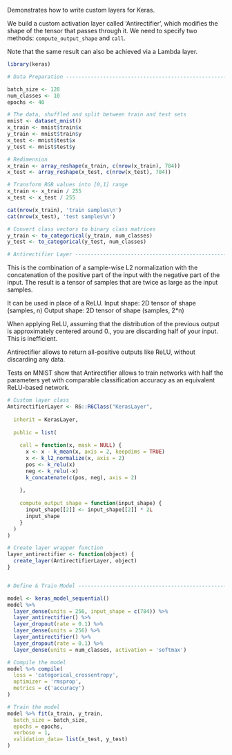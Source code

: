 Demonstrates how to write custom layers for Keras.

We build a custom activation layer called 'Antirectifier', which modifies the
shape of the tensor that passes through it. We need to specify two methods:
`compute_output_shape` and `call`.

Note that the same result can also be achieved via a Lambda layer.


```r
library(keras)

# Data Preparation --------------------------------------------------------

batch_size <- 128
num_classes <- 10
epochs <- 40

# The data, shuffled and split between train and test sets
mnist <- dataset_mnist()
x_train <- mnist$train$x
y_train <- mnist$train$y
x_test <- mnist$test$x
y_test <- mnist$test$y

# Redimension
x_train <- array_reshape(x_train, c(nrow(x_train), 784))
x_test <- array_reshape(x_test, c(nrow(x_test), 784))

# Transform RGB values into [0,1] range
x_train <- x_train / 255
x_test <- x_test / 255

cat(nrow(x_train), 'train samples\n')
cat(nrow(x_test), 'test samples\n')

# Convert class vectors to binary class matrices
y_train <- to_categorical(y_train, num_classes)
y_test <- to_categorical(y_test, num_classes)

# Antirectifier Layer -----------------------------------------------------
```


This is the combination of a sample-wise L2 normalization with the
concatenation of the positive part of the input with the negative part
of the input. The result is a tensor of samples that are twice as large
as the input samples.

It can be used in place of a ReLU.
 Input shape: 2D tensor of shape (samples, n)
 Output shape: 2D tensor of shape (samples, 2*n)

When applying ReLU, assuming that the distribution of the previous output is
approximately centered around 0., you are discarding half of your input. This
is inefficient.

Antirectifier allows to return all-positive outputs like ReLU, without
discarding any data.

Tests on MNIST show that Antirectifier allows to train networks with half
the parameters yet with comparable classification accuracy as an equivalent
ReLU-based network.


```r
# Custom layer class
AntirectifierLayer <- R6::R6Class("KerasLayer",
  
  inherit = KerasLayer,
                           
  public = list(
   
    call = function(x, mask = NULL) {
      x <- x - k_mean(x, axis = 2, keepdims = TRUE)
      x <- k_l2_normalize(x, axis = 2)
      pos <- k_relu(x)
      neg <- k_relu(-x)
      k_concatenate(c(pos, neg), axis = 2)
      
    },
     
    compute_output_shape = function(input_shape) {
      input_shape[[2]] <- input_shape[[2]] * 2L 
      input_shape
    }
  )
)

# Create layer wrapper function
layer_antirectifier <- function(object) {
  create_layer(AntirectifierLayer, object)
}


# Define & Train Model -------------------------------------------------

model <- keras_model_sequential()
model %>% 
  layer_dense(units = 256, input_shape = c(784)) %>% 
  layer_antirectifier() %>% 
  layer_dropout(rate = 0.1) %>% 
  layer_dense(units = 256) %>%
  layer_antirectifier() %>% 
  layer_dropout(rate = 0.1) %>%
  layer_dense(units = num_classes, activation = 'softmax')

# Compile the model
model %>% compile(
  loss = 'categorical_crossentropy',
  optimizer = 'rmsprop',
  metrics = c('accuracy')
)

# Train the model
model %>% fit(x_train, y_train,
  batch_size = batch_size,
  epochs = epochs,
  verbose = 1,
  validation_data= list(x_test, y_test)
)
```

